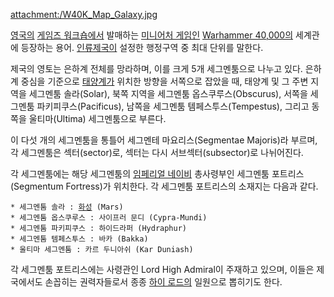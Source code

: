 {{{+1 '''Segmentum'''}}}

attachment:/W40K_Map_Galaxy.jpg

[[영국]]의 [[게임즈 워크숍]]에서 발매하는 [[미니어처 게임]]인 [[Warhammer 40,000]]의 세계관에 등장하는 용어. [[인류제국]]이 설정한 행정구역 중 최대 단위를 말한다.

제국의 영토는 은하계 전체를 망라하며, 이를 크게 5개 세그멘툼으로 나누고 있다. 은하계 중심을 기준으로 [[태양계]]가 위치한 방향을 서쪽으로 잡았을 때, 태양계 및 그 주변 지역을 세그멘툼 솔라(Solar), 북쪽 지역을 세그멘툼 옵스쿠루스(Obscurus), 서쪽을 세그멘툼 파키피쿠스(Pacificus), 남쪽을 세그멘툼 템페스투스(Tempestus), 그리고 동쪽을 울티마(Ultima) 세그멘툼으로 부른다.

이 다섯 개의 세그멘툼을 통틀어 세그멘테 마요리스(Segmentae Majoris)라 부르며, 각 세그멘툼은 섹터(sector)로, 섹터는 다시 서브섹터(subsector)로 나뉘어진다.

각 세그멘툼에는 해당 세그멘툼의 [[임페리얼 네이비]] 총사령부인 세그멘툼 포트리스(Segmentum Fortress)가 위치한다. 각 세그멘툼 포트리스의 소재지는 다음과 같다.

 * 세그멘툼 솔라 : [[화성]] (Mars)
 * 세그멘툼 옵스쿠루스 : 사이프러 문디 (Cypra-Mundi)
 * 세그멘툼 파키피쿠스 : 하이드라퍼 (Hydraphur)
 * 세그멘툼 템페스투스 : 바카 (Bakka)
 * 울티마 세그멘툼 : 카르 두니아쉬 (Kar Duniash)

각 세그멘툼 포트리스에는 사령관인 Lord High Admiral이 주재하고 있으며, 이들은 제국에서도 손꼽히는 권력자들로서 종종 [[하이 로드]]의 일원으로 뽑히기도 한다.

